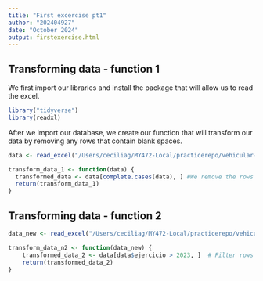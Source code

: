 ```yaml
---
title: "First excercise pt1"
author: "202404927"
date: "October 2024"
output: firstexercise.html
---
```


## Transforming data - function 1

We first import our libraries and install the package that will allow us to read the excel.

```r
library("tidyverse")
library(readxl)
```

After we import our database, we create our function that will transform our data by removing any rows that contain blank spaces.

```r
data <- read_excel("/Users/ceciliag/MY472-Local/practicerepo/vehicular-accidents-monterrey.xlsx", sheet = "Feuil1") 

transform_data_1 <- function(data) { 
  transformed_data <- data[complete.cases(data), ] #We remove the rows with blank spaces return(transformed)
  return(transform_data_1)
} 

```

## Transforming data - function 2

```r
data_new <- read_excel("/Users/ceciliag/MY472-Local/practicerepo/vehicular-accidents-monterrey.xlsx", sheet = "Feuil1") 

transform_data_n2 <- function(data_new) {
    transformed_data_2 <- data[data$ejercicio > 2023, ]  # Filter rows where the year of the accidents reported is 2023
    return(transformed_data_2)
}


```
